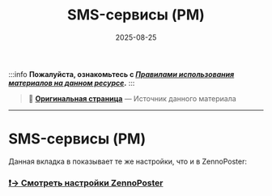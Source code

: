﻿---
sidebar_position: 8
title: "SMS-сервисы (PM)"
description: ""
date: "2025-08-25"
converted: true
originalFile: "SMS-сервисы (PM).txt"
targetUrl: "https://zennolab.atlassian.net/wiki/spaces/RU/pages/735576080/SMS-+PM"
---
:::info **Пожалуйста, ознакомьтесь с [*Правилами использования материалов на данном ресурсе*](../Disclaimer).**
:::

> 🔗 **[Оригинальная страница](https://zennolab.atlassian.net/wiki/spaces/RU/pages/735576080/SMS-+PM)** — Источник данного материала

_______________________________________________  
# SMS-сервисы (PM)

Данная вкладка в показывает те же настройки, что и в ZennoPoster:

### [❗→ Смотреть настройки ZennoPoster](https://zennolab.atlassian.net/wiki/spaces/RU/pages/809074773/SMS- "https://zennolab.atlassian.net/wiki/spaces/RU/pages/809074773/SMS-")
